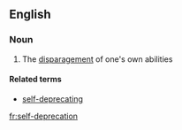 ==English==

===Noun===
{{en-noun|sg=[[self]]-[[deprecation]]}}

# The [[disparagement]] of one's own abilities

====Related terms====
*[[self-deprecating]]

[[fr:self-deprecation]]